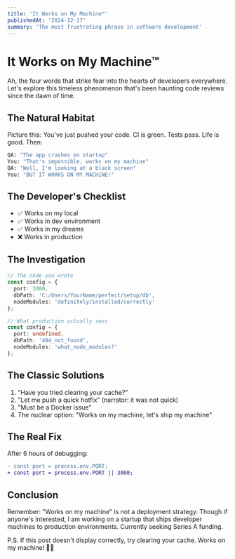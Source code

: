 ```yaml
---
title: 'It Works on My Machine™'
publishedAt: '2024-12-17'
summary: 'The most frustrating phrase in software development'
---
```


# It Works on My Machine™

Ah, the four words that strike fear into the hearts of developers everywhere.
Let's explore this timeless phenomenon that's been haunting code reviews since
the dawn of time.

## The Natural Habitat

Picture this: You've just pushed your code. CI is green. Tests pass. Life is
good. Then:

```bash
QA: "The app crashes on startup"
You: "That's impossible, works on my machine"
QA: "Well, I'm looking at a black screen"
You: "BUT IT WORKS ON MY MACHINE!"
```

## The Developer's Checklist

- ✅ Works on my local
- ✅ Works in dev environment
- ✅ Works in my dreams
- ❌ Works in production

## The Investigation

```typescript
// The code you wrote
const config = {
  port: 3000,
  dbPath: 'C:/Users/YourName/perfect/setup/db',
  nodeModules: 'definitely/installed/correctly'
};

// What production actually sees
const config = {
  port: undefined,
  dbPath: '404_not_found',
  nodeModules: 'what_node_modules?'
};
```

## The Classic Solutions

1. "Have you tried clearing your cache?"
2. "Let me push a quick hotfix" (narrator: it was not quick)
3. "Must be a Docker issue"
4. The nuclear option: "Works on my machine, let's ship my machine"

## The Real Fix

After 6 hours of debugging:

```diff
- const port = process.env.PORT;
+ const port = process.env.PORT || 3000;
```

## Conclusion

Remember: "Works on my machine" is not a deployment strategy. Though if anyone's
interested, I am working on a startup that ships developer machines to
production environments. Currently seeking Series A funding.

P.S. If this post doesn't display correctly, try clearing your cache. Works on
my machine! 🤷‍♂️
